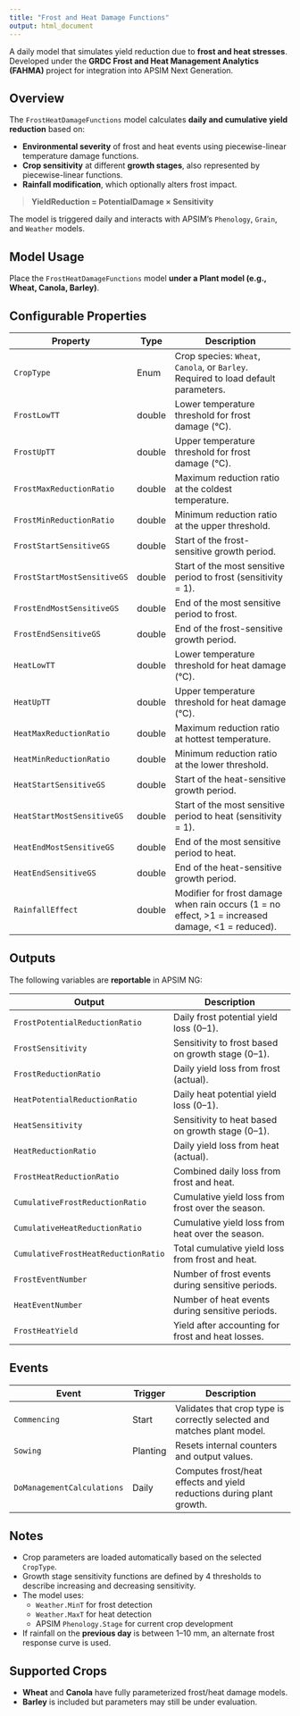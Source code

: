 ```yaml
---
title: "Frost and Heat Damage Functions"
output: html_document
---
```



A daily model that simulates yield reduction due to **frost and heat stresses**. Developed under the **GRDC Frost and Heat Management Analytics (FAHMA)** project for integration into APSIM Next Generation.


## Overview

The `FrostHeatDamageFunctions` model calculates **daily and cumulative yield reduction** based on:

- **Environmental severity** of frost and heat events using piecewise-linear temperature damage functions.
- **Crop sensitivity** at different **growth stages**, also represented by piecewise-linear functions.
- **Rainfall modification**, which optionally alters frost impact.

> **YieldReduction = PotentialDamage × Sensitivity**

The model is triggered daily and interacts with APSIM's `Phenology`, `Grain`, and `Weather` models.


## Model Usage

Place the `FrostHeatDamageFunctions` model **under a Plant model (e.g., Wheat, Canola, Barley)**.


## Configurable Properties

| Property                      | Type     | Description                                                                                             |
|------------------------------|----------|---------------------------------------------------------------------------------------------------------|
| `CropType`                   | Enum     | Crop species: `Wheat`, `Canola`, or `Barley`. Required to load default parameters.                      |
| `FrostLowTT`                 | double   | Lower temperature threshold for frost damage (°C).                                                      |
| `FrostUpTT`                  | double   | Upper temperature threshold for frost damage (°C).                                                      |
| `FrostMaxReductionRatio`     | double   | Maximum reduction ratio at the coldest temperature.                                                     |
| `FrostMinReductionRatio`     | double   | Minimum reduction ratio at the upper threshold.                                                         |
| `FrostStartSensitiveGS`      | double   | Start of the frost-sensitive growth period.                                                             |
| `FrostStartMostSensitiveGS`  | double   | Start of the most sensitive period to frost (sensitivity = 1).                                          |
| `FrostEndMostSensitiveGS`    | double   | End of the most sensitive period to frost.                                                              |
| `FrostEndSensitiveGS`        | double   | End of the frost-sensitive growth period.                                                               |
| `HeatLowTT`                  | double   | Lower temperature threshold for heat damage (°C).                                                       |
| `HeatUpTT`                   | double   | Upper temperature threshold for heat damage (°C).                                                       |
| `HeatMaxReductionRatio`      | double   | Maximum reduction ratio at hottest temperature.                                                         |
| `HeatMinReductionRatio`      | double   | Minimum reduction ratio at the lower threshold.                                                         |
| `HeatStartSensitiveGS`       | double   | Start of the heat-sensitive growth period.                                                              |
| `HeatStartMostSensitiveGS`   | double   | Start of the most sensitive period to heat (sensitivity = 1).                                           |
| `HeatEndMostSensitiveGS`     | double   | End of the most sensitive period to heat.                                                               |
| `HeatEndSensitiveGS`         | double   | End of the heat-sensitive growth period.                                                                |
| `RainfallEffect`             | double   | Modifier for frost damage when rain occurs (1 = no effect, >1 = increased damage, <1 = reduced).        |


## Outputs

The following variables are **reportable** in APSIM NG:

| Output                              | Description                                                                 |
|------------------------------------|-----------------------------------------------------------------------------|
| `FrostPotentialReductionRatio`     | Daily frost potential yield loss (0–1).                                     |
| `FrostSensitivity`                 | Sensitivity to frost based on growth stage (0–1).                           |
| `FrostReductionRatio`              | Daily yield loss from frost (actual).                                       |
| `HeatPotentialReductionRatio`      | Daily heat potential yield loss (0–1).                                      |
| `HeatSensitivity`                  | Sensitivity to heat based on growth stage (0–1).                            |
| `HeatReductionRatio`               | Daily yield loss from heat (actual).                                        |
| `FrostHeatReductionRatio`          | Combined daily loss from frost and heat.                                    |
| `CumulativeFrostReductionRatio`    | Cumulative yield loss from frost over the season.                           |
| `CumulativeHeatReductionRatio`     | Cumulative yield loss from heat over the season.                            |
| `CumulativeFrostHeatReductionRatio`| Total cumulative yield loss from frost and heat.                            |
| `FrostEventNumber`                 | Number of frost events during sensitive periods.                            |
| `HeatEventNumber`                  | Number of heat events during sensitive periods.                             |
| `FrostHeatYield`                   | Yield after accounting for frost and heat losses.                           |


## Events

| Event                     | Trigger | Description                                                                 |
|--------------------------|---------|-----------------------------------------------------------------------------|
| `Commencing`             | Start   | Validates that crop type is correctly selected and matches plant model.     |
| `Sowing`                 | Planting| Resets internal counters and output values.                                 |
| `DoManagementCalculations` | Daily | Computes frost/heat effects and yield reductions during plant growth.       |


## Notes

- Crop parameters are loaded automatically based on the selected `CropType`.
- Growth stage sensitivity functions are defined by 4 thresholds to describe increasing and decreasing sensitivity.
- The model uses:
  - `Weather.MinT` for frost detection
  - `Weather.MaxT` for heat detection
  - APSIM `Phenology.Stage` for current crop development
- If rainfall on the **previous day** is between 1–10 mm, an alternate frost response curve is used.


## Supported Crops

- **Wheat** and **Canola** have fully parameterized frost/heat damage models.
- **Barley** is included but parameters may still be under evaluation.
